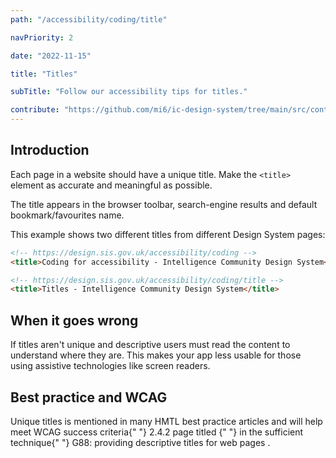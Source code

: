 ```yaml
---
path: "/accessibility/coding/title"

navPriority: 2

date: "2022-11-15"

title: "Titles"

subTitle: "Follow our accessibility tips for titles."

contribute: "https://github.com/mi6/ic-design-system/tree/main/src/content/structured/accessibility/coding/title.mdx"
---
```



## Introduction

Each page in a website should have a unique title. Make the `<title>` element as accurate and meaningful as possible.

The title appears in the browser toolbar, search-engine results and default bookmark/favourites name.

This example shows two different titles from different Design System pages:

```html
<!-- https://design.sis.gov.uk/accessibility/coding -->
<title>Coding for accessibility - Intelligence Community Design System</title>

<!-- https://design.sis.gov.uk/accessibility/coding/title -->
<title>Titles - Intelligence Community Design System</title>
```

<IcAlert
  heading="Single Page Apps (SPAs)"
  variant="warning"
  message="In single-page apps, make sure you dynamically update the page title."
/>

## When it goes wrong

If titles aren't unique and descriptive users must read the content to understand where they are. This makes your app less usable for those using assistive technologies like screen readers.

## Best practice and WCAG

<p>
  Unique titles is mentioned in many HMTL best practice articles and will help
  meet WCAG success criteria{" "}
  <ic-link
    target="_blank"
    href="https://www.w3.org/WAI/WCAG21/quickref/?showtechniques=242#page-titled"
    rel="noreferer noopener nofollow"
    id="fn-1"
  >
    2.4.2 page titled
  </ic-link>{" "}
  in the sufficient technique{" "}
  <ic-link
    target="_blank"
    href="https://www.w3.org/WAI/WCAG21/Techniques/general/G88.html"
    rel="noreferer noopener nofollow"
    id="fn-1"
  >
    G88: providing descriptive titles for web pages
  </ic-link>
  .
</p>
